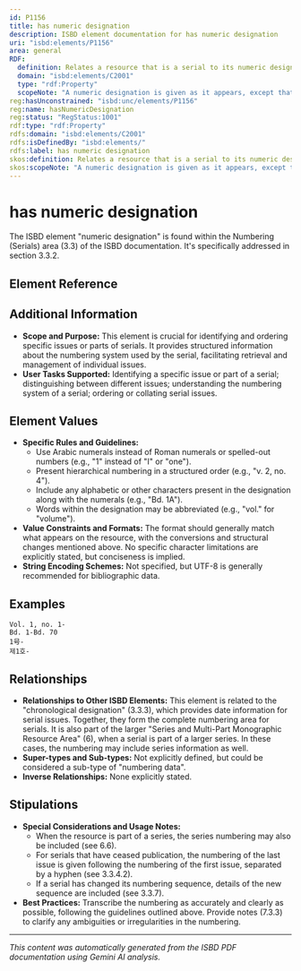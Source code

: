 ```yaml
---
id: P1156
title: has numeric designation
description: ISBD element documentation for has numeric designation
uri: "isbd:elements/P1156"
area: general
RDF:
  definition: Relates a resource that is a serial to its numeric designation.
  domain: "isbd:elements/C2001"
  type: "rdf:Property"
  scopeNote: "A numeric designation is given as it appears, except that arabic numerals are given in place of other numerals or spelled-out numbers and multiple levels of numbering are given in a hierarchical order. A numeric designation may include alphabetic or other characters as well as numbers. Words in the designation may be abbreviated."
reg:hasUnconstrained: "isbd:unc/elements/P1156"
reg:name: hasNumericDesignation
reg:status: "RegStatus:1001"
rdf:type: "rdf:Property"
rdfs:domain: "isbd:elements/C2001"
rdfs:isDefinedBy: "isbd:elements/"
rdfs:label: has numeric designation
skos:definition: Relates a resource that is a serial to its numeric designation.
skos:scopeNote: "A numeric designation is given as it appears, except that arabic numerals are given in place of other numerals or spelled-out numbers and multiple levels of numbering are given in a hierarchical order. A numeric designation may include alphabetic or other characters as well as numbers. Words in the designation may be abbreviated."
---
```

# has numeric designation

The ISBD element "numeric designation" is found within the Numbering (Serials) area (3.3) of the ISBD documentation.  It's specifically addressed in section 3.3.2.

## Element Reference


<ElementReference frontMatter={frontMatter} />

## Additional Information

- **Scope and Purpose:**  This element is crucial for identifying and ordering specific issues or parts of serials. It provides structured information about the numbering system used by the serial, facilitating retrieval and management of individual issues.
- **User Tasks Supported:** Identifying a specific issue or part of a serial; distinguishing between different issues; understanding the numbering system of a serial; ordering or collating serial issues.


## Element Values

- **Specific Rules and Guidelines:**
    - Use Arabic numerals instead of Roman numerals or spelled-out numbers (e.g., "1" instead of "I" or "one").
    - Present hierarchical numbering in a structured order (e.g., "v. 2, no. 4").
    - Include any alphabetic or other characters present in the designation along with the numerals (e.g., "Bd. 1A").
    - Words within the designation may be abbreviated (e.g., "vol." for "volume").
- **Value Constraints and Formats:** The format should generally match what appears on the resource, with the conversions and structural changes mentioned above. No specific character limitations are explicitly stated, but conciseness is implied.
- **String Encoding Schemes:** Not specified, but UTF-8 is generally recommended for bibliographic data.


## Examples

```
Vol. 1, no. 1-
Bd. 1-Bd. 70
1号-
제1호-
```

## Relationships

- **Relationships to Other ISBD Elements:** This element is related to the "chronological designation" (3.3.3), which provides date information for serial issues. Together, they form the complete numbering area for serials. It is also part of the larger "Series and Multi-Part Monographic Resource Area" (6), when a serial is part of a larger series. In these cases, the numbering may include series information as well.
- **Super-types and Sub-types:** Not explicitly defined, but could be considered a sub-type of "numbering data".
- **Inverse Relationships:**  None explicitly stated.


## Stipulations

- **Special Considerations and Usage Notes:**
    - When the resource is part of a series, the series numbering may also be included (see 6.6).
    -  For serials that have ceased publication, the numbering of the last issue is given following the numbering of the first issue, separated by a hyphen (see 3.3.4.2).
    - If a serial has changed its numbering sequence, details of the new sequence are included (see 3.3.7).
- **Best Practices:**  Transcribe the numbering as accurately and clearly as possible, following the guidelines outlined above.  Provide notes (7.3.3) to clarify any ambiguities or irregularities in the numbering.


---

*This content was automatically generated from the ISBD PDF documentation using Gemini AI analysis.*
